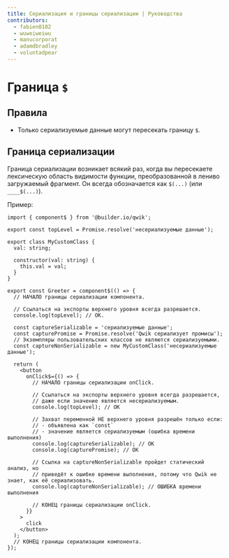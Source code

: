 ```yaml
---
title: Сериализация и границы сериализации | Руководства
contributors:
  - fabien0102
  - wuweiweiwu
  - manucorporat
  - adamdbradley
  - voluntadpear
---
```


# Граница `$`

## Правила

- Только сериализуемые данные могут пересекать границу `$`.

## Граница сериализации

Граница сериализации возникает всякий раз, когда вы пересекаете лексическую область видимости функции, преобразованной в лениво загружаемый фрагмент. Он всегда обозначается как `$(...)` (или `____$(...)`).

Пример:

```tsx
import { component$ } from '@builder.io/qwik';

export const topLevel = Promise.resolve('несериализуемые данные');

export class MyCustomClass {
  val: string;

  constructor(val: string) {
    this.val = val;
  }
}

export const Greeter = component$(() => {
  // НАЧАЛО границы сериализации компонента.

  // Ссылаться на экспорты верхнего уровня всегда разрешается.
  console.log(topLevel); // OK.

  const captureSerializable = 'сериализуемые данные';
  const capturePromise = Promise.resolve('Qwik сериализует промисы');
  // Экземпляры пользовательских классов не являются сериализуемыми.
  const captureNonSerializable = new MyCustomClass('несериализуемые данные');

  return (
    <button
      onClick$={() => {
        // НАЧАЛО границы сериализации onClick.

        // Ссылаться на экспорты верхнего уровня всегда разрешается,
        // даже если значение является несериализуемым.
        console.log(topLevel); // OK

        // Захват переменной НЕ верхнего уровня разрешён только если:
        // - объявлена как `const`
        // - значение является сериализуемым (ошибка времени выполнения)
        console.log(captureSerializable); // OK
        console.log(capturePromise); // OK

        // Ссылка на captureNonSerializable пройдет статический анализ, но
        // приведёт к ошибке времени выполнения, потому что Qwik не знает, как её сериализовать.
        console.log(captureNonSerializable); // ОШИБКА времени выполнения

        // КОНЕЦ границы сериализации onClick.
      }}
    >
      click
    </button>
  );
  // КОНЕЦ границы сериализации компонента.
});
```
